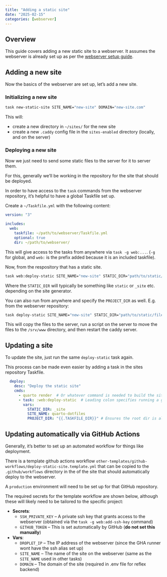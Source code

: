 ```yaml
---
title: "Adding a static site"
date: "2025-02-15"
categories: [webserver]
---
```


## Overview

This guide covers adding a new static site to a webserver. It assumes the webserver is already set up as per the [webserver setup guide](../setting-up-webserver/index.qmd).

## Adding a new site

Now the basics of the webserver are set up, let's add a new site.

### Initializing a new site

```bash
task new-static-site SITE_NAME="new-site" DOMAIN="new-site.com"
```

This will:

- create a new directory in `~/sites/` for the new site
- create a new `.caddy` config file in the `sites-enabled` directory (locally, and on the server)

### Deploying a new site

Now we just need to send some static files to the server for it to server them.

For this, generally we'll be working in the repository for the site that should be deployed.

In order to have access to the `task` commands from the webserver repository, it's helpful to have a global Taskfile set up.

Create a `~/Taskfile.yml` with the following content:
```yaml
version: "3"

includes:
  web:
    taskfile: ~/path/to/webserver/Taskfile.yml
    optional: true
    dir: ~/path/to/webserver/
```

This will give access to the tasks from anywhere via `task -g web:...`. (`-g` for global, and `web:` is the prefix added because it is an included taskfile).

Now, from the respository that has a static site.

```bash
task web:deploy-static SITE_NAME="new-site" STATIC_DIR="path/to/static/files"
```

Where the `STATIC_DIR` will typically be something like `static` or `_site` etc. depending on the site generator.

::: {.callout-note}
You can also run from anywhere and specify the `PROJECT_DIR` as well. E.g. from the webserver repository:

```bash
task deploy-static SITE_NAME="new-site" STATIC_DIR="path/to/static/files" PROJECT_DIR="path/to/repo"
```
:::

This will copy the files to the server, run a script on the server to move the files to the `/srv/www` directory, and then restart the caddy server.

## Updating a site

To update the site, just run the same `deploy-static` task again.

This process can be made even easier by adding a task in the sites repository Taskfile.

```yaml
  deploy:
    desc: "Deploy the static site"
    cmds:
      - quarto render  # Or whatever command is needed to build the site
      - task: :web:deploy-static  # Leading colon specifies running a global task
        vars:
          STATIC_DIR: _site
          SITE_NAME: quarto-dotfiles
          PROJECT_DIR: "{{.TASKFILE_DIR}}" # Ensures the root dir is always right even if task is called from a subdirectory
```

## Updating automatically via GitHub Actions

Generally, it's better to set up an automated workflow for things like deployment.

There is a template github actions workflow `other-templates/github-workflows/deploy-static-site.template.yml` that can be copied to the `.github/workflows` directory in the of the site that should automatically deploy to the webserver.

A `production` environment will need to be set up for that GitHub repository.

The required secrets for the template workflow are shown below, although these will likely need to be tailored to the specific project:

- **Secrets**:
  - `SSH_PRIVATE_KEY` -- A private ssh key that grants access to the webserver (obtained via the `task -g web:add-ssh-key` command)
  - `GITHUB_TOKEN` -- This is set automatically by GitHub (**do not set this manually**)
- **Vars**:
  - `DROPLET_IP` -- The IP address of the webserver (since the GHA runner wont have the ssh alias set up)
  - `SITE_NAME` -- The name of the site on the webserver (same as the `SITE_NAME` used in other tasks)
  - `DOMAIN` -- The domain of the site (required in .env file for reflex backend)

